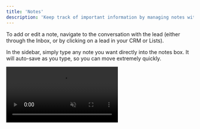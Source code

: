 ```yaml
---
title: 'Notes'
description: 'Keep track of important information by managing notes within conversations.'
---
```


To add or edit a note, navigate to the conversation with the lead (either through the Inbox, or by clicking on a lead in your CRM or Lists).

In the sidebar, simply type any note you want directly into the notes box. It will auto-save as you type, so you can move extremely quickly.

<video autoplay="true" muted="true" loop playsinline className="w-full aspect-video" src="/videos/guides_edit_notes.mp4" />